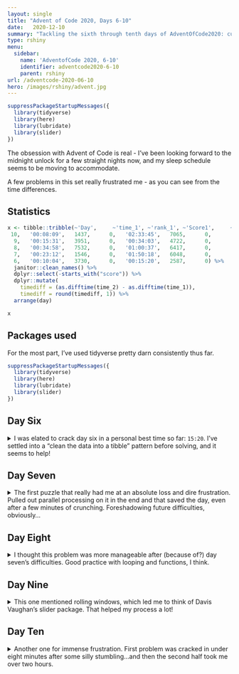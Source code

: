 ```yaml
---
layout: single
title: "Advent of Code 2020, Days 6-10"
date:   2020-12-10
summary: "Tackling the sixth through tenth days of AdventOfCode2020: custom customs, handy haversacks, handheld halting,  encoding error, and !"
type: rshiny
menu:
  sidebar:
    name: 'AdventofCode 2020, 6-10'
    identifier: adventcode2020-6-10
    parent: rshiny
url: /adventcode-2020-06-10
hero: /images/rshiny/advent.jpg
---
```

```r
suppressPackageStartupMessages({
  library(tidyverse)
  library(here)
  library(lubridate)
  library(slider)
})
```
The obsession with Advent of Code is real - I've been looking forward to the midnight unlock for a few straight nights now, and my sleep schedule seems to be moving to accommodate. 

A few problems in this set really frustrated me - as you can see from the time differences.

## Statistics

```r

x <- tibble::tribble(~'Day',     ~'time_1', ~'rank_1', ~'Score1',     ~'time_2', ~'rank_2', ~'Score2',
 10,   '00:08:09',   1437,      0,   '02:33:45',   7065,      0,
  9,   '00:15:31',   3951,      0,   '00:34:03',   4722,      0,
  8,   '00:34:58',   7532,      0,   '01:00:37',   6417,      0,
  7,   '00:23:12',   1546,      0,   '01:50:18',   6048,      0,
  6,   '00:10:04',   3730,      0,   '00:15:20',   2587,      0) %>% 
  janitor::clean_names() %>% 
  dplyr::select(-starts_with("score")) %>% 
  dplyr::mutate(
    timediff = (as.difftime(time_2) - as.difftime(time_1)),
    timediff = round(timediff, 1)) %>% 
  arrange(day)

x
```
## Packages used

For the most part, I've used tidyverse pretty darn consistently thus far. 

```r
suppressPackageStartupMessages({
  library(tidyverse)
  library(here)
  library(lubridate)
  library(slider)
})
```

## Day Six

<details>
<summary> I was elated to crack day six in a personal best time so far: `15:20`. I've settled into a "clean the data into a tibble" pattern before solving, and it seems to help! </summary>

> The form asks a series of 26 yes-or-no questions marked a through z. All you need to do is identify the questions for which anyone in your group answers "yes". Since your group is just you, this doesn't take very long.
>
>However, the person sitting next to you seems to be experiencing a language barrier and asks if you can help. For each of the people in their group, you write down the questions for which they answer "yes", one per line. For example:
>
> - abcx
> - abcy
>- abcz
>
>In this group, there are 6 questions to which anyone answered "yes": a, b, c, x, y, and z. (Duplicate answers to the same question don't count extra; each question counts at most once.)

--- Data ---
```r
input_06 <- read_lines("https://github.com/tanho63/advent_of_code/raw/master/2020/day-06.txt")
```

--- Cleaning ---
```r
df_surveys <- tibble(data = input_06) %>% 
  mutate(group_id = ifelse(data == "",1,0),
         group_id = cumsum(group_id) + 1) %>% 
  filter(data!="") %>% 
  mutate(passenger_id = row_number(),
         data = str_split(data,"")) %>% 
  unnest_longer(data)
```
```r
df_surveys <- structure(list(data = c("t", "r", "r", "t", "t", "r"), group_id = c(1, 
1, 1, 1, 1, 1), passenger_id = c(1L, 1L, 2L, 2L, 3L, 3L)), row.names = c(NA, 
-6L), class = c("tbl_df", "tbl", "data.frame"))
```
```r
head(df_surveys)
```

--- Problem 1 ---
For each group, count the number of questions to which anyone answered "yes". What is the sum of those counts?

```r
p1 <- df_surveys %>% 
  group_by(group_id) %>% 
  summarise(count = length(unique(data))) %>% 
  summarise(sum(count))
```
```r
p1 <- structure(list(`sum(count)` = 6310L), row.names = c(NA, -1L), class = c("tbl_df", 
"tbl", "data.frame"))
```
```r
p1
```

--- Problem 2 ---

Now count only where everyone in the group answered ALL the same questions.

```r
p2 <- df_surveys %>% 
  group_by(group_id) %>%
  add_count(data,name = "answer_count") %>% 
  mutate(group_count = length(unique(passenger_id))) %>% 
  ungroup() %>% 
  filter(answer_count == group_count) %>% 
  group_by(group_id) %>% 
  summarise(count = length(unique(data))) %>% 
  summarise(sum(count))
```
```r
p2 <- 3193
```
```r
p2
```

New time PB of fifteen minutes is pretty satisfying!

</details>

## Day Seven

<details>
<summary> The first puzzle that really had me at an absolute loss and dire frustration. Pulled out parallel processing on it in the end and that saved the day, even after a few minutes of crunching. Foreshadowing future difficulties, obviously... </summary>


--- Data ---
```r
input_07 <- read_lines("https://github.com/tanho63/advent_of_code/raw/master/2020/day-07.txt")
```

--- Cleaning ---

```r
df_rules <- tibble(input = input_07) %>% 
  separate(input,into = c("name","rule"),sep = " bags contain ") %>% 
  mutate(rule = str_split(rule,"bags|bag")) %>% 
  unnest_longer(rule)  %>% 
  mutate(rule = str_remove(rule,","),
         rule = str_remove(rule,"\\."),
         rule = str_squish(rule)) %>% 
  filter(rule != "") %>% 
  mutate(rule_qty = parse_number(rule,na = "no other"),
         rule_colour = if_else(is.na(rule_qty), 
                               NA_character_,
                               str_remove(rule,as.character(rule_qty))),
         rule_colour = str_squish(rule_colour))
```
```r
df_rules <- structure(list(name = c("vibrant purple", "vibrant purple", "vibrant purple", 
"posh crimson", "posh crimson", "posh crimson"), rule = c("3 shiny lavender", 
"1 mirrored gray", "4 muted bronze", "4 drab plum", "5 dotted purple", 
"3 vibrant lavender"), rule_qty = c(3, 1, 4, 4, 5, 3), rule_colour = c("shiny lavender", 
"mirrored gray", "muted bronze", "drab plum", "dotted purple", 
"vibrant lavender")), row.names = c(NA, -6L), class = c("tbl_df", 
"tbl", "data.frame"))
```
```r
head(df_rules)
```

--- Problem 1 --- 

How many bag colours eventually contain one shiny gold bag?

```r

find_parents <- function(colour,df_rules){
  x <- df_rules %>% 
    filter(rule_colour == colour, rule_qty >= 1)
  
  map_dfr(x$name,find_parents,df_rules) %>% 
    bind_rows(x,.)
}

parents <- find_parents("shiny gold",df_rules)

unique(parents$name) %>% length()
```
```r
print(119)
```


--- Problem 2 --- 

> How many bags are inside your shiny gold bag?

The ultimate "I'm too tired for this shit" move is to pull out parallel processing on it. Cause ugh. This ended up taking a few minutes on my machine. 

```r
library(furrr) 

plan(multiprocess)

find_children <- function(colour,df_rules){
  
  x <- df_rules %>% 
    filter(name == colour,!is.na(rule_qty))
  
  if(nrow(x)==0) return(tibble())
  
  x <- x %>% 
    mutate(rule_colour = map2(rule_colour,rule_qty,rep_len)) %>% 
    unnest_longer(rule_colour)
  
  y <- future_map_dfr(x$rule_colour,find_children,df_rules)
  
  bind_rows(x,y)
}

children <- find_children("shiny gold",df_rules)
```
```r
children <- tibble(x = character(155802))
```
```r
nrow(children)
```

</details>

## Day Eight

<details>

<summary> I thought this problem was more manageable after (because of?) day seven's difficulties. Good practice with looping and functions, I think. </summary> 

> The boot code is represented as a text file with one instruction per line of text. Each instruction consists of an operation (acc, jmp, or nop) and an argument (a signed number like +4 or -20).
>
>  -  acc increases or decreases a single global value called the accumulator by the value given in the argument. For example, acc +7 would increase the accumulator by 7. The accumulator starts at 0. After an acc instruction, the instruction immediately below it is executed next.
>  -  jmp jumps to a new instruction relative to itself. The next instruction to execute is found using the argument as an offset from the jmp instruction; for example, jmp +2 would skip the next instruction, jmp +1 would continue to the instruction immediately below it, and jmp -20 would cause the instruction 20 lines above to be executed next.
>  -  nop stands for No OPeration - it does nothing. The instruction immediately below it is executed next.
>
>This is an infinite loop: with this sequence of jumps, the program will run forever. The moment the program tries to run any instruction a second time, you know it will never terminate.
>
>Immediately before the program would run an instruction a second time, the value in the accumulator is 5.
>
> Run your copy of the boot code. Immediately before any instruction is executed a second time, what value is in the accumulator?

--- Data ---

```r
input_08 <- read_lines("https://github.com/tanho63/advent_of_code/raw/master/2020/day-08.txt")
```

--- Cleaning ---

```r
df_codes <- tibble(x = input_08) %>% 
  separate(x,c("instruction","qty"),sep = " ", convert = TRUE) %>% 
  mutate(instruction_id = row_number(),
         next_instruction_id = case_when(instruction == "jmp" ~ instruction_id + qty,
                                         TRUE ~ instruction_id + 1L)) %>% 
  select(instruction_id,instruction,qty,next_instruction_id)
```
```r
df_codes <- structure(list(instruction_id = 1:6, instruction = c("acc", "acc", 
"acc", "jmp", "nop", "acc"), qty = c(17L, 37L, -13L, 173L, 100L, 
-7L), next_instruction_id = c(2L, 3L, 4L, 177L, 6L, 7L)), row.names = c(NA, 
-6L), class = c("tbl_df", "tbl", "data.frame"))
```
```r
head(df_codes)
```

--- Problem 1: ---

Immediately before any instruction is executed a second time, what value is in the accumulator?

```r
current_id <- 1
accumulator <- 0
error_switch <- FALSE
visited_codes <- tibble()

while(!error_switch){
  
  current_instruction <- df_codes %>% 
    filter(instruction_id == current_id)
  
  visited_codes <- bind_rows(visited_codes,current_instruction)
  
  if(current_instruction$instruction == "acc") accumulator <- accumulator + current_instruction$qty
  
  current_id <- current_instruction$next_instruction_id
  
  if(current_id %in% visited_codes$instruction_id) error_switch <- TRUE

}
```
```r
accumulator <- 1797
```
```r
accumulator
```

--- Problem 2: Fix the program ---

The program has a bug where one of jmp or nop are wrong and should be the other way around, which will let the program run all of the rows. If the program exits correctly, what is the accumulator total?

First, create function for the previous problem's accumulator.

```r
run_accumulator <- function(df_codes){
  
  current_id <- 1
  accumulator <- 0
  error_switch <- FALSE
  visited_codes <- tibble()
  
  while(!error_switch){
    
    current_instruction <- df_codes %>% 
      filter(instruction_id == current_id)
    
    visited_codes <- bind_rows(visited_codes,current_instruction)
    
    if(current_instruction$instruction == "acc") accumulator <- accumulator + current_instruction$qty
    
    current_id <- current_instruction$next_instruction_id
    
    if(current_id == 626) error_switch <- TRUE
    if(current_id %in% visited_codes$instruction_id) error_switch <- TRUE
  }

  status <- "FAIL"
  
  if(current_id == 626) status <- "SUCCESS"
  
  return( 
    list(
      status = status, 
      accumulator = accumulator, 
      next_id = current_id)
  )
}

test_accumulator <- run_accumulator(df_codes)
```
```r
test_accumulator <- structure(list(status = c("SUCCESS", "FAIL", "FAIL", "FAIL", 
"FAIL", "FAIL"), accumulator = c(1036, 1818, 1797, 1797, 1797, 
1797), next_id = c(626L, 448L, 606L, 606L, 606L, 606L)), row.names = c(NA, 
-6L), class = c("tbl_df", "tbl", "data.frame"))
```
```r
test_accumulator
```

Next, build function to switch jmp and nop, build list of dfs, run the accumulator on it and find the row with success.

```r
library(furrr)

plan(multisession)

jmpnop_switcher <- function(id,df_codes){
  
  df_codes$instruction[id] <- switch(df_codes$instruction[id],
                                     "jmp" = "nop",
                                     "nop" = "jmp")
  
  df_codes <- df_codes %>% 
    mutate(next_instruction_id = case_when(instruction == "jmp" ~ instruction_id + qty,
                                           TRUE ~ instruction_id + 1L))
  
  df_codes
}

jmpnop_list <- df_codes$instruction_id[df_codes$instruction %in% c("jmp","nop")]

df_codelist <- map(jmpnop_list,jmpnop_switcher,df_codes)

x <- future_map_dfr(df_codelist,run_accumulator)
```
```r
x <- structure(list(status = c("SUCCESS", "FAIL", "FAIL", "FAIL", 
"FAIL", "FAIL"), accumulator = c(1036, 1818, 1797, 1797, 1797, 
1797), next_id = c(626L, 448L, 606L, 606L, 606L, 606L)), row.names = c(NA, 
-6L), class = c("tbl_df", "tbl", "data.frame"))
```
```r
x %>% filter(status == "SUCCESS")
```

</details>

## Day Nine

<details>

<summary> This one mentioned rolling windows, which led me to think of Davis Vaughan's slider package. That helped my process a lot! </summary>


--- Description --- 

> XMAS starts by transmitting a preamble of 25 numbers. After that, each number you receive should be the sum of any two of the 25 immediately previous numbers. The two numbers will have different values, and there might be more than one such pair.
> 
> For example, suppose your preamble consists of the numbers 1 through 25 in a random order. To be valid, the next number must be the sum of two of those numbers. 
>
>The first step of attacking the weakness in the XMAS data is to find the first number in the list (after the preamble) which is not the sum of two of the 25 numbers before it. What is the first number that does not have this property?

--- Data ---
```r
input_09 <- read_lines("https://github.com/tanho63/advent_of_code/raw/master/2020/day-09.txt")
```

--- Cleaning ---

Offhand, I'm going to use Davis Vaughan's "slider" package to create the rolling windows for each row, and hopefully that helps tackle each problem. 

```r
library(slider)

df_cipher <- tibble(num = input_09) %>% 
  mutate_all(as.numeric) %>% 
  mutate(rolling = slide(num,~.x,.before = 24, .complete = TRUE) %>% lag()) %>% 
  slice(-(1:25))
```
```r
df_cipher <- structure(list(num = c(30, 11, 3, 33, 78, 4), rolling = list(
    c(17, 14, 2, 35, 39, 31, 5, 25, 1, 29, 40, 48, 9, 37, 21, 
    7, 41, 8, 15, 28, 47, 13, 16, 50, 45), c(14, 2, 35, 39, 31, 
    5, 25, 1, 29, 40, 48, 9, 37, 21, 7, 41, 8, 15, 28, 47, 13, 
    16, 50, 45, 30), c(2, 35, 39, 31, 5, 25, 1, 29, 40, 48, 9, 
    37, 21, 7, 41, 8, 15, 28, 47, 13, 16, 50, 45, 30, 11), c(35, 
    39, 31, 5, 25, 1, 29, 40, 48, 9, 37, 21, 7, 41, 8, 15, 28, 
    47, 13, 16, 50, 45, 30, 11, 3), c(39, 31, 5, 25, 1, 29, 40, 
    48, 9, 37, 21, 7, 41, 8, 15, 28, 47, 13, 16, 50, 45, 30, 
    11, 3, 33), c(31, 5, 25, 1, 29, 40, 48, 9, 37, 21, 7, 41, 
    8, 15, 28, 47, 13, 16, 50, 45, 30, 11, 3, 33, 78))), row.names = c(NA, 
-6L), class = c("tbl_df", "tbl", "data.frame"))
```
```r
head(df_cipher)
```

--- Problem 1 ---

> Find the first number which is not the sum of the two numbers before it.

```r
problem_1 <- df_cipher %>% 
  mutate(rolling_sum = map2_lgl(rolling,num, 
                       ~ crossing(x = .x, y = .x) %>% 
                          mutate(sum = x + y,
                                 flag = sum == .y) %>% 
                         summarise(flag = any(flag)) %>% 
                         pull(flag)))
```
```r
problem_1 <- structure(list(num = 10884537, rolling = list(c(6365336, 10576376, 
9788183, 10022967, 6830224, 7340534, 8068740, 7729774, 8062265, 
16097220, 8189810, 8288063, 13970570, 16282371, 9851242, 11670932, 
11219888, 11780248, 16275420, 11958448, 13089628, 13195560, 12624740, 
13705870, 16689294)), rolling_sum = FALSE), row.names = c(NA, 
-1L), class = c("tbl_df", "tbl", "data.frame"))
```
```r
problem_1 %>% 
  filter(!rolling_sum)

solution_1 <- problem_1 %>% 
  filter(!rolling_sum) %>% 
  pull(num)
```

--- Problem 2 --- 

> The final step in breaking the XMAS encryption relies on the invalid number you just found: you must find a contiguous set of at least two numbers in your list which sum to the invalid number from step 1.

Back to slider again, this time using a loop to iterate the size of the rolling window upward until the solution is found.

```r
problem_2 <- df_cipher %>% 
  filter(num < solution_1) %>%
  select(num)

success <- FALSE
size <- 1

while(!success){
  size <- size + 1
  
  test_solve <- problem_2 %>% 
    mutate(rolling_sum = slide_dbl(num,sum,.complete = TRUE,.before = size - 1),
           success = rolling_sum == solution_1)
  
  success <- any(test_solve$success,na.rm = TRUE)
}

cleanup_solution <- test_solve %>% 
  slice((which(test_solve$success)-size+1):which(test_solve$success))
```
```r
cleanup_solution <- structure(list(num = c(408514, 507208, 753282, 695857, 570543, 
444281, 626571, 592643, 500865, 693401, 599118, 661929, 814643, 
662453, 712303, 852795, 788131), rolling_sum = c(6419520, 6675531, 
7148649, 7429404, 7628429, 7753756, 7967090, 8216758, 8374124, 
8676795, 8899534, 9061257, 9507096, 9792646, 10107548, 10517218, 
10884537), success = c(FALSE, FALSE, FALSE, FALSE, FALSE, FALSE, 
FALSE, FALSE, FALSE, FALSE, FALSE, FALSE, FALSE, FALSE, FALSE, 
FALSE, TRUE)), row.names = c(NA, -17L), class = c("tbl_df", "tbl", 
"data.frame"))
```
```r
cleanup_solution

min(cleanup_solution$num) + max(cleanup_solution$num)
```

</details>

## Day Ten

<details>
<summary> Another one for immense frustration. First problem was cracked in under eight minutes after some silly stumbling...and then the second half took me over two hours. </summary>

--- Data ---
```r
input_10 <- read_lines("https://github.com/tanho63/advent_of_code/raw/master/2020/day-10.txt")
```

--- Cleaning ---
```r
df_adapters <- tibble(adapter = input_10) %>% 
  mutate(adapter = as.numeric(adapter)) %>% 
  add_row(adapter = max(.$adapter)+3) %>% 
  arrange(adapter) %>% 
  mutate(diff = adapter - lag(adapter,default = 0))
```
```r
df_adapters <- structure(list(adapter = c(1, 2, 3, 4, 7, 8), diff = c(1, 1, 
1, 1, 3, 1)), row.names = c(NA, -6L), class = c("tbl_df", "tbl", 
"data.frame"))
```
```r
head(df_adapters)
```

--- Problem 1 ---

> Find a chain that uses all of your adapters to connect the charging outlet to your device's built-in adapter and count the joltage differences between the charging outlet, the adapters, and your device. What is the number of 1-jolt differences multiplied by the number of 3-jolt differences?

```r
p1 <- df_adapters %>% 
  count(diff)
```
```r
p1 <- structure(list(diff = c(1, 3), n = c(73L, 31L)), row.names = c(NA, 
-2L), class = c("tbl_df", "tbl", "data.frame"))
```
```r
p1
prod(p1$n)
```

--- Problem 2 ---

> What is the total number of distinct ways you can arrange the adapters to connect the charging outlet to your device?

Back to the slider package here, I think.
```r
library(slider)
options(scipen = 999)
```

Creating a table of adapters with the end at the top, and then a list of ways you could use that plug (i.e. which plugs the current plug can fit into).

```r
p2 <- df_adapters %>%
  select(adapter) %>%
  add_row(adapter = 0) %>% 
  arrange(desc(adapter)) %>% 
  mutate(
    ways = slide(adapter,~.x,.before = 3,.after = -1),
    ways = map2(ways,adapter,~.x[.x-.y<=3]))
```
```r
p2 <- structure(list(adapter = c(166, 163, 162, 161, 160, 159), ways = list(
    numeric(0), 166, 163, c(163, 162), c(163, 162, 161), c(162, 
    161, 160))), row.names = c(NA, -6L), class = c("tbl_df", 
"tbl", "data.frame")) %>% 
  mutate(ways = map_chr(ways,paste,collapse = ", "))
```
```r
head(p2)
```


Beginning with the end in mind: 

- adapter 163 can plug into adapter 166 and that's it. 
- adapter 162 can plug into 163, and so inherits the number of ways that adapter 163 can plug into 166.
- adapter 161 can plug into either 163 or 162, and so inherits the sum of (ways adapter 163 can plug in + ways adapter 162 can plug in).
- adapter 160 can plug into any of 163,162,161, so inherits the sum of (ways adapter 163 + ways adapter 162 + ways adapter 161) etc

Tried cumulative sums for a while before deciding on an external lookup table that was superassigned into. 

```r
lookup_table <- numeric()
lookup_table[[max(df_adapters$adapter)]] <- 1 # seed lookup_table for 166 as 1 path

p2 <- p2 %>% slice(-1) # remove 166, ways you can plug 166 in is blank

sum_ways <- function(ways,adapter){
  
  ways <- unlist(ways)
  
  total_ways <- sum(lookup_table[ways]) # read lookup table for each of the ways
    
  lookup_table[adapter] <<- total_ways # superassign into lookup table the total ways for this adapter
  
  return(total_ways)
}

p2_solve <- p2 %>% 
  mutate(total_ways = map2_dbl(ways,adapter,sum_ways))
```
```r

options(scipen = 99)

p2_solve <- structure(list(adapter = c(7, 4, 3, 2, 1, 0), ways = list(c(10, 
9, 8), 7, 4, c(4, 3), c(4, 3, 2), c(3, 2, 1)), total_ways = c(56693912375296, 
56693912375296, 56693912375296, 113387824750592, 226775649501184, 
396857386627072)), row.names = c(NA, -6L), class = c("tbl_df", 
"tbl", "data.frame")) %>% 
  mutate(ways = map_chr(ways,paste,collapse = ", "))
```
```r
tail(p2_solve)

max(p2_solve$total_ways)
```
